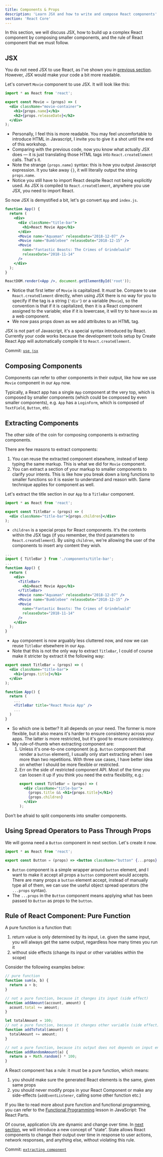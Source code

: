 ```yaml
---
title: Components & Props
description: 'Learn JSX and how to write and compose React components'
section: 'React Core'
---
```


In this section, we will discuss JSX, how to build up a complex React component by composing smaller components, and the rule of React component that we must follow.

## JSX

You do not need JSX to use React, as I've shown you in [previous section](/intro-to-react-js-v2/vanilla-react). However, JSX would make your code a bit more readable.

Let's convert `Movie` component to use JSX. It will look like this:

```jsx fileName=src/components/movie.js
import * as React from 'react';

export const Movie = (props) => (
  <div className="movie-container">
    <h1>{props.name}</h1>
    <h2>{props.releaseDate}</h2>
  </div>
);
```

- Personally, I feel this is more readable. You may feel uncomfortable to introduce HTML in Javascript, I invite you to give it a shot until the end of this workshop.
- Comparing with the previous code, now you know what actually JSX does &mdash; it is just translating those HTML tags into `React.createElement` calls. That's it.
- Note the strange `{props.name}` syntax: this is how you output Javascript expression. It you take away `{}`, it will literally output the string `props.name`.
- Notice you still have to import React despite React not being explicitly used. As JSX is compiled to `React.createElement`, anywhere you use JSX, you need to import React.

So now JSX is demystified a bit, let's go convert `App` and `index.js`.

```jsx fileName=src/app.js
function App() {
  return (
    <div>
      <div className="title-bar">
        <h1>React Movie App</h1>
      </div>
      <Movie name="Aquaman" releaseDate="2018-12-07" />
      <Movie name="Bumblebee" releaseDate="2018-12-15" />
      <Movie
        name="Fantastic Beasts: The Crimes of Grindelwald"
        releaseDate="2018-11-14"
      />
    </div>
  );
}
```

```jsx fileName=src/index.js
ReactDOM.render(<App />, document.getElementById('root'));
```

- Notice that first letter of `Movie` is capitalized. It _must_ be. Compare to use `React.createElement` directly, when using JSX there is no way for you to specify if the tag is a string (`'div'`) or a variable (`Movie`), so the convention is that if it is capitalized, then it is a React component assigned to the variable; else if it is lowercase, it will try to have `movie` as a web component.
- We now pass props down as we add attributes to an HTML tag.

<aside>

JSX is not part of Javascript, it's a special syntax introduced by React. Currently your code works because the development tools setup by Create React App will automatically compile it to `React.createElement`.

Commit: [`use jsx`](https://github.com/malcolm-kee/react-movie-app-v2/commit/3bbdb03122a2179918241780fa8a278a4d679308)

</aside>

## Composing Components

Components can refer to other components in their output, like how we use `Movie` component in our `App` now.

Typically, a React app has a single `App` component at the very top, which is composed by smaller components (which could be composed by even smaller components), e.g. `App` has a `LoginForm`, which is composed of `TextField`, `Button`, etc.

## Extracting Components

The other side of the coin for composing components is extracting components.

There are few reasons to extract components:

1.  You can reuse the extracted component elsewhere, instead of keep typing the same markup. This is what we did for `Movie` component.
1.  You can extract a section of your markup to smaller components to clarify your intents. This is like how you break down a long functions to smaller functions so it is easier to understand and reason with. Same technique applies for component as well.

Let's extract the title section in our `App` to a `TitleBar` component.

```jsx fileName=src/components/title-bar.js
import * as React from 'react';

export const TitleBar = (props) => (
  <div className="title-bar">{props.children}</div>
);
```

- `children` is a special props for React components. It's the contents within the JSX tags (if you remember, the third parameters to `React.createElement`). By using `children`, we're allowing the user of the components to insert any content they wish.

```jsx fileName=src/app.js
...
import { TitleBar } from './components/title-bar';
...
function App() {
  return (
    <div>
      <TitleBar>
        <h1>React Movie App</h1>
      </TitleBar>
      <Movie name="Aquaman" releaseDate="2018-12-07" />
      <Movie name="Bumblebee" releaseDate="2018-12-15" />
      <Movie
        name="Fantastic Beasts: The Crimes of Grindelwald"
        releaseDate="2018-11-14"
      />
    </div>
  );
}
```

- `App` component is now arguably less cluttered now, and now we can reuse `TitleBar` elsewhere in our `App`.
- Note that this is not the only way to extract `TitleBar`, I could of course make it stricter by extract it the following way:

```jsx fileName=src/components/title-bar.js
export const TitleBar = (props) => (
  <div className="title-bar">
    <h1>{props.title}</h1>
  </div>
);
```

```jsx fileName=src/app.js
function App() {
  return (
    ...
    <TitleBar title="React Movie App" />
    ...
  )
}
```

- So which one is better? It all depends on your need. The former is more flexible, but it also means it's harder to ensure consistency across your apps. The latter is more restricted, but it's good to ensure consistency.
- My rule-of-thumb when extracting component are:
  1.  Unless it's one-to-one component (e.g. `Button` component that render a `button` element), I usually only start extracting when I see more than two repetitions. With three use cases, I have better idea on whether I should be more flexible or restricted.
  1.  Err on the side of restricted component API. Most of the time you can loosen it up if you think you need the extra flexibility, e.g.:
      ```jsx
      export const TitleBar = (props) => (
        <div className="title-bar">
          {props.title && <h1>{props.title}</h1>}
          {props.children}
        </div>
      );
      ```

Don’t be afraid to split components into smaller components.

## Using Spread Operators to Pass Through Props

We will gonna need a `Button` component in next section. Let's create it now.

```jsx fileName=src/components/button.js
import * as React from 'react';

export const Button = (props) => <button className="button" {...props} />;
```

- `Button` component is a simple wrapper around `button` element, and I want to make it accept all props a `button` component would accepts. There are many props a `button` element accept, instead of manually type all of them, we can use the useful object spread operators (the `...props` syntax).
- The `...props` in the `Button` component means applying what has been passed to `Button` as props to the `button`.

## Rule of React Component: Pure Function

A pure function is a function that:

1.  return value is only determined by its input, i.e. given the same input, you will always get the same output, regardless how many times you run it
1.  without side effects (change its input or other variables within the scope)

Consider the following examples below:

```javascript
// pure function
function sum(a, b) {
  return a + b;
}

// not a pure function, because it changes its input (side effect)
function addAmount(account, amount) {
  acount.total += amount;
}

let totalAmount = 100;
// not a pure function, because it changes other variable (side effect)
function addToTotal(amount) {
  totalAmount += amount;
}

// not a pure function, because its output does not depends on input entirely
function addRandomAmount(a) {
  return a + Math.random() * 100;
}
```

A React component has a rule: it must be a pure function, which means:

1.  you should make sure the generated React elements is the same, given same props
1.  you should never modify props in your React Component or make any side-effects (`addEventListener`, calling some other function etc.)

<aside>

If you like to read more about pure function and functional programming, you can refer to the [Functional Programming][fp-lesson] lesson in JavaScript: The React Parts.

</aside>

Of course, application UIs are dynamic and change over time. In [next section](/intro-to-react-js-v2/hooks), we will introduce a new concept of “state”. State allows React components to change their output over time in response to user actions, network responses, and anything else, without violating this rule.

<aside>

Commit: [`extracting component`](https://github.com/malcolm-kee/react-movie-app-v2/commit/03a117818ed9aaef04e88af3615404ac0d0d9ab7)

</aside>

[fp-lesson]: /js-the-react-parts/functional-programming
